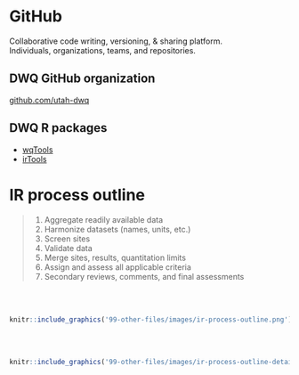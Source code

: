 # GitHub
Collaborative code writing, versioning, & sharing platform.  
Individuals, organizations, teams, and repositories.

## DWQ GitHub organization
[github.com/utah-dwq](https://github.com/utah-dwq)

## DWQ R packages
* [wqTools](https://github.com/utah-dwq/wqTools)  
* [irTools](https://github.com/utah-dwq/irTools)  


# IR process outline
> 1. Aggregate readily available data
> 2. Harmonize datasets (names, units, etc.)
> 3. Screen sites
> 4. Validate data
> 5. Merge sites, results, quantitation limits
> 6. Assign and assess all applicable criteria
> 7. Secondary reviews, comments, and final assessments

<br><br>

```r
knitr::include_graphics('99-other-files/images/ir-process-outline.png')
```
<br><br>
```r
knitr::include_graphics('99-other-files/images/ir-process-outline-detail.png')
```



